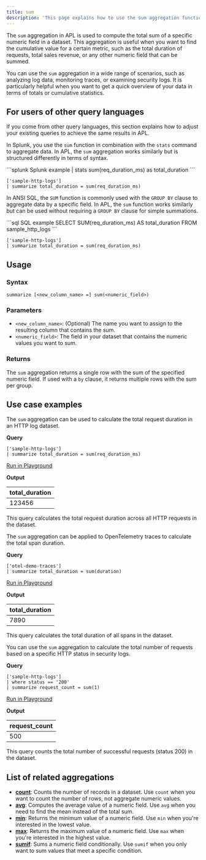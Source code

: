 ```yaml
---
title: sum
description: 'This page explains how to use the sum aggregation function in APL.'
---
```


The `sum` aggregation in APL is used to compute the total sum of a specific numeric field in a dataset. This aggregation is useful when you want to find the cumulative value for a certain metric, such as the total duration of requests, total sales revenue, or any other numeric field that can be summed.

You can use the `sum` aggregation in a wide range of scenarios, such as analyzing log data, monitoring traces, or examining security logs. It is particularly helpful when you want to get a quick overview of your data in terms of totals or cumulative statistics.

## For users of other query languages

If you come from other query languages, this section explains how to adjust your existing queries to achieve the same results in APL.

<AccordionGroup>
<Accordion title="Splunk SPL users">

In Splunk, you use the `sum` function in combination with the `stats` command to aggregate data. In APL, the `sum` aggregation works similarly but is structured differently in terms of syntax.

<CodeGroup>
```splunk Splunk example
| stats sum(req_duration_ms) as total_duration
```

```kusto APL equivalent
['sample-http-logs']
| summarize total_duration = sum(req_duration_ms)
```
</CodeGroup>

</Accordion>
<Accordion title="ANSI SQL users">

In ANSI SQL, the `SUM` function is commonly used with the `GROUP BY` clause to aggregate data by a specific field. In APL, the `sum` function works similarly but can be used without requiring a `GROUP BY` clause for simple summations.

<CodeGroup>
```sql SQL example
SELECT SUM(req_duration_ms) AS total_duration
FROM sample_http_logs
```

```kusto APL equivalent
['sample-http-logs']
| summarize total_duration = sum(req_duration_ms)
```
</CodeGroup>

</Accordion>
</AccordionGroup>

## Usage

### Syntax

```kusto
summarize [<new_column_name> =] sum(<numeric_field>)
```

### Parameters

- `<new_column_name>`: (Optional) The name you want to assign to the resulting column that contains the sum.
- `<numeric_field>`: The field in your dataset that contains the numeric values you want to sum.

### Returns

The `sum` aggregation returns a single row with the sum of the specified numeric field. If used with a `by` clause, it returns multiple rows with the sum per group.

## Use case examples

<Tabs>
<Tab title="Log analysis">

The `sum` aggregation can be used to calculate the total request duration in an HTTP log dataset.

**Query**

```kusto
['sample-http-logs']
| summarize total_duration = sum(req_duration_ms)
```

[Run in Playground](https://play.axiom.co/axiom-play-qf1k/query?initForm=%7B%22apl%22%3A%22%5B'sample-http-logs'%5D%20%7C%20summarize%20total_duration%20%3D%20sum(req_duration_ms)%22%7D)

**Output**

| total_duration |
|----------------|
| 123456         |

This query calculates the total request duration across all HTTP requests in the dataset.

</Tab>
<Tab title="OpenTelemetry traces">

The `sum` aggregation can be applied to OpenTelemetry traces to calculate the total span duration.

**Query**

```kusto
['otel-demo-traces']
| summarize total_duration = sum(duration)
```

[Run in Playground](https://play.axiom.co/axiom-play-qf1k/query?initForm=%7B%22apl%22%3A%22%5B'otel-demo-traces'%5D%20%7C%20summarize%20total_duration%20%3D%20sum(duration)%22%7D)

**Output**

| total_duration |
|----------------|
| 7890           |

This query calculates the total duration of all spans in the dataset.

</Tab>
<Tab title="Security logs">

You can use the `sum` aggregation to calculate the total number of requests based on a specific HTTP status in security logs.

**Query**

```kusto
['sample-http-logs']
| where status == '200'
| summarize request_count = sum(1)
```

[Run in Playground](https://play.axiom.co/axiom-play-qf1k/query?initForm=%7B%22apl%22%3A%22%5B'sample-http-logs'%5D%20%7C%20where%20status%20%3D%3D%20'200'%20%7C%20summarize%20request_count%20%3D%20sum(1)%22%7D)

**Output**

| request_count |
|---------------|
| 500           |

This query counts the total number of successful requests (status 200) in the dataset.

</Tab>
</Tabs>

## List of related aggregations

- [**count**](/apl/aggregation-function/count): Counts the number of records in a dataset. Use `count` when you want to count the number of rows, not aggregate numeric values.
- [**avg**](/apl/aggregation-function/avg): Computes the average value of a numeric field. Use `avg` when you need to find the mean instead of the total sum.
- [**min**](/apl/aggregation-function/min): Returns the minimum value of a numeric field. Use `min` when you're interested in the lowest value.
- [**max**](/apl/aggregation-function/max): Returns the maximum value of a numeric field. Use `max` when you're interested in the highest value.
- [**sumif**](/apl/aggregation-function/sumif): Sums a numeric field conditionally. Use `sumif` when you only want to sum values that meet a specific condition.